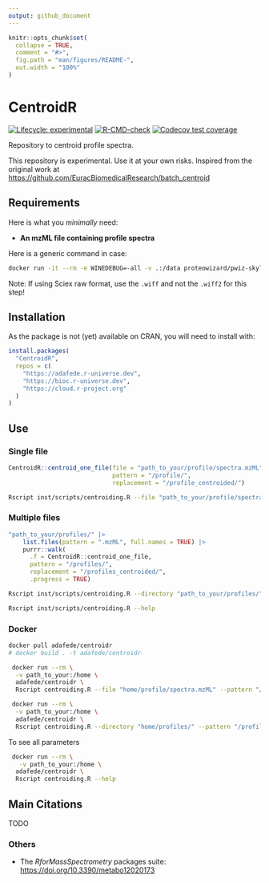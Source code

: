 ```yaml
---
output: github_document
---
```


<!-- README.md is generated from README.qmd. Please edit that file -->

```r
knitr::opts_chunk$set(
  collapse = TRUE,
  comment = "#>",
  fig.path = "man/figures/README-",
  out.width = "100%"
)
```

# CentroidR 
<!-- <img src='https://raw.githubusercontent.com/adafede/CentroidR/main/man/figures/logo.svg' align="right" height="139" /> -->

<!-- badges: start -->
[![Lifecycle: experimental](https://img.shields.io/badge/lifecycle-experimental-orange.svg)](https://lifecycle.r-lib.org/articles/stages.html#experimental)
[![R-CMD-check](https://github.com/adafede/CentroidR/actions/workflows/R-CMD-check.yaml/badge.svg)](https://github.com/adafede/CentroidR/actions/workflows/R-CMD-check.yaml)
[![Codecov test coverage](https://codecov.io/gh/adafede/CentroidR/graph/badge.svg)](https://app.codecov.io/gh/adafede/CentroidR)
<!-- badges: end -->

Repository to centroid profile spectra.

This repository is experimental.
Use it at your own risks.
Inspired from the original work at <https://github.com/EuracBiomedicalResearch/batch_centroid>

## Requirements

Here is what you *minimally* need:

- **An mzML file containing profile spectra**

Here is a generic command in case:

``` bash
docker run -it --rm -e WINEDEBUG=-all -v .:/data proteowizard/pwiz-skyline-i-agree-to-the-vendor-licenses wine msconvert "path_to_your/raw/spectra.wiff" --ignoreUnknownInstrumentError
```

Note: If using Sciex raw format, use the `.wiff` and not the `.wiff2` for this step!


## Installation

As the package is not (yet) available on CRAN, you will need to install with:

``` r
install.packages(
  "CentroidR",
  repos = c(
    "https://adafede.r-universe.dev",
    "https://bioc.r-universe.dev",
    "https://cloud.r-project.org"
  )
)
```

## Use

### Single file

```r
CentroidR::centroid_one_file(file = "path_to_your/profile/spectra.mzML",
                             pattern = "/profile/",
                             replacement = "/profile_centroided/")
```

``` bash
Rscript inst/scripts/centroiding.R --file "path_to_your/profile/spectra.mzML" --pattern "/profile/" --replacement "/profile_centroided/"
```

### Multiple files

```r
"path_to_your/profiles/" |>
    list.files(pattern = ".mzML", full.names = TRUE) |>
    purrr::walk(
      .f = CentroidR::centroid_one_file,
      pattern = "/profiles/",
      replacement = "/profiles_centroided/",
      .progress = TRUE)
```

``` bash
Rscript inst/scripts/centroiding.R --directory "path_to_your/profiles/" --pattern "/profiles/" --replacement "/profiles_centroided/"
```

``` bash
Rscript inst/scripts/centroiding.R --help
```

### Docker

``` bash
docker pull adafede/centroidr
# docker build . -t adafede/centroidr
```

``` bash
 docker run --rm \
  -v path_to_your:/home \
  adafede/centroidr \
  Rscript centroiding.R --file "home/profile/spectra.mzML" --pattern "/profile/" --replacement "/profile_centroided/"
```

``` bash
 docker run --rm \
  -v path_to_your:/home \
  adafede/centroidr \
  Rscript centroiding.R --directory "home/profiles/" --pattern "/profiles/" --replacement "/profiles_centroided/"
```

To see all parameters

``` bash
 docker run --rm \
   -v path_to_your:/home \
  adafede/centroidr \
  Rscript centroiding.R --help
```

## Main Citations

TODO

### Others

- The *RforMassSpectrometry* packages suite: <https://doi.org/10.3390/metabo12020173>
